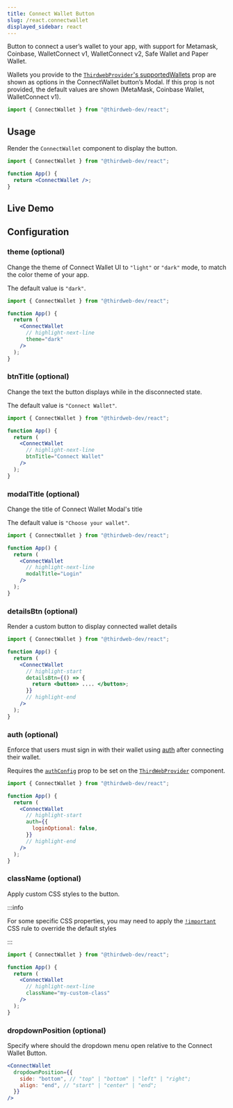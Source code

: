 ```yaml
---
title: Connect Wallet Button
slug: /react.connectwallet
displayed_sidebar: react
---
```



Button to connect a user&rsquo;s wallet to your app, with support for Metamask, Coinbase, WalletConnect v1, WalletConnect v2, Safe Wallet and Paper Wallet.

Wallets you provide to the [`ThirdwebProvider`'s supportedWallets](/react/react.thirdwebprovider#supportedWallets)
prop are shown as options in the ConnectWallet button&rsquo;s Modal.
If this prop is not provided, the default values are shown (MetaMask, Coinbase Wallet, WalletConnect v1).

```jsx
import { ConnectWallet } from "@thirdweb-dev/react";
```

## Usage

Render the `ConnectWallet` component to display the button.

```jsx
import { ConnectWallet } from "@thirdweb-dev/react";

function App() {
  return <ConnectWallet />;
}
```

## Live Demo

<ConnectWalletEditor />

## Configuration

### theme (optional)

Change the theme of Connect Wallet UI to `"light"` or `"dark"` mode, to match the color theme of your app.

The default value is `"dark"`.

```jsx
import { ConnectWallet } from "@thirdweb-dev/react";

function App() {
  return (
    <ConnectWallet
      // highlight-next-line
      theme="dark"
    />
  );
}
```

### btnTitle (optional)

Change the text the button displays while in the disconnected state.

The default value is `"Connect Wallet"`.

```jsx
import { ConnectWallet } from "@thirdweb-dev/react";

function App() {
  return (
    <ConnectWallet
      // highlight-next-line
      btnTitle="Connect Wallet"
    />
  );
}
```

### modalTitle (optional)

Change the title of Connect Wallet Modal's title

The default value is `"Choose your wallet"`.

```jsx
import { ConnectWallet } from "@thirdweb-dev/react";

function App() {
  return (
    <ConnectWallet
      // highlight-next-line
      modalTitle="Login"
    />
  );
}
```

### detailsBtn (optional)

Render a custom button to display connected wallet details

```jsx
import { ConnectWallet } from "@thirdweb-dev/react";

function App() {
  return (
    <ConnectWallet
      // highlight-start
      detailsBtn={() => {
        return <button> .... </button>;
      }}
      // highlight-end
    />
  );
}
```

### auth (optional)

Enforce that users must sign in with their wallet using [auth](/auth) after connecting their wallet.

Requires the [`authConfig`](/react/react.thirdwebprovider#authconfig) prop to be set on the [`ThirdWebProvider`](/react/react.thirdwebprovider) component.

```jsx
import { ConnectWallet } from "@thirdweb-dev/react";

function App() {
  return (
    <ConnectWallet
      // highlight-start
      auth={{
        loginOptional: false,
      }}
      // highlight-end
    />
  );
}
```

### className (optional)

Apply custom CSS styles to the button.

:::info

For some specific CSS properties, you may need to apply the
[`!important`](https://developer.mozilla.org/en-US/docs/Web/CSS/Specificity#the_!important_exception)
CSS rule to override the default styles

:::

```jsx
import { ConnectWallet } from "@thirdweb-dev/react";

function App() {
  return (
    <ConnectWallet
      // highlight-next-line
      className="my-custom-class"
    />
  );
}
```

### dropdownPosition (optional)

Specify where should the dropdown menu open relative to the Connect Wallet Button.

```jsx
<ConnectWallet
  dropdownPosition={{
    side: "bottom", // "top" | "bottom" | "left" | "right";
    align: "end", // "start" | "center" | "end";
  }}
/>
```
